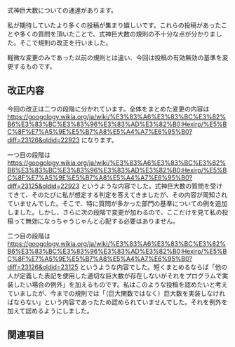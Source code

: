 式神巨大数についての通達があります。

私が期待していたより多くの投稿が集まり嬉しいです。これらの投稿があったことや多くの質問を頂いたことで、式神巨大数の規則の不十分な点が分かりました。そこで規則の改正を行いました。

軽微な変更のみであった以前の規則とは違い、今回は投稿の有効無効の基準を変更するものです。

== 改正内容 ==

今回の改正は二つの段階に分かれています。全体をまとめた変更の内容は https://googology.wikia.org/ja/wiki/%E3%83%A6%E3%83%BC%E3%82%B6%E3%83%BC%E3%83%96%E3%83%AD%E3%82%B0:Hexirp/%E5%BC%8F%E7%A5%9E%E5%B7%A8%E5%A4%A7%E6%95%B0?diff=23126&oldid=22923 になります。

一つ目の段階は https://googology.wikia.org/ja/wiki/%E3%83%A6%E3%83%BC%E3%82%B6%E3%83%BC%E3%83%96%E3%83%AD%E3%82%B0:Hexirp/%E5%BC%8F%E7%A5%9E%E5%B7%A8%E5%A4%A7%E6%95%B0?diff=23125&oldid=22923 というような内容でした。式神巨大数の質問を受けてきて、そのたびに私が想定する判定を答えてきましたが、その内容が周知されていませんでした。そこで、特に質問が多かった部門の基準についての例を追加しました。しかし、さらに次の段階で変更が加わるので、ここだけを見て私の投稿って無効になっちゃうじゃんと心配する必要はありません。

二つ目の段階は https://googology.wikia.org/ja/wiki/%E3%83%A6%E3%83%BC%E3%82%B6%E3%83%BC%E3%83%96%E3%83%AD%E3%82%B0:Hexirp/%E5%BC%8F%E7%A5%9E%E5%B7%A8%E5%A4%A7%E6%95%B0?diff=23126&oldid=23125 というような内容でした。短くまとめるならば「他の人が定義した表記を使用した適切な巨大数が存在しないがそれをプログラムで実装したい場合の例外」を加えるものです。私はこのような投稿を認めたいと考えていましたが、今までの規則では「（巨大関数ではなく）巨大数を実装しなければならない」という内容であったため認められていませんでした。それを例外を加えて認めるようにしました。

== 関連項目 ==

{{ユーザー:Hexirp/式神巨大数}}
